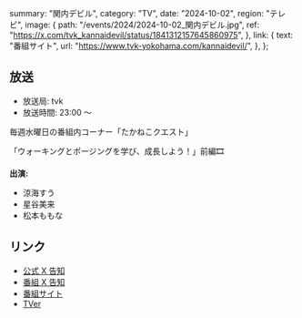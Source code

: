   summary: "関内デビル",
  category: "TV",
  date: "2024-10-02",
  region: "テレビ",
  image: {
    path: "/events/2024/2024-10-02_関内デビル.jpg",
    ref: "https://x.com/tvk_kannaidevil/status/1841312157645860975",
  },
  link: {
    text: "番組サイト",
    url: "https://www.tvk-yokohama.com/kannaidevil/",
  },
};

## 放送

- 放送局: tvk
- 放送時間: 23:00 ～

毎週水曜日の番組内コーナー「たかねこクエスト」

「ウォーキングとポージングを学び、成長しよう！」前編🎞️

**出演:**

- 涼海すう
- 星谷美来
- 松本ももな

## リンク

- [公式 X 告知](https://x.com/takanenofficial/status/1839670077475750236)
- [番組 X 告知](https://x.com/tvk_kannaidevil/status/1839681149490131253)
- [番組サイト](https://www.tvk-yokohama.com/kannaidevil/)
- [TVer](https://tver.jp/series/srehapgls0)
